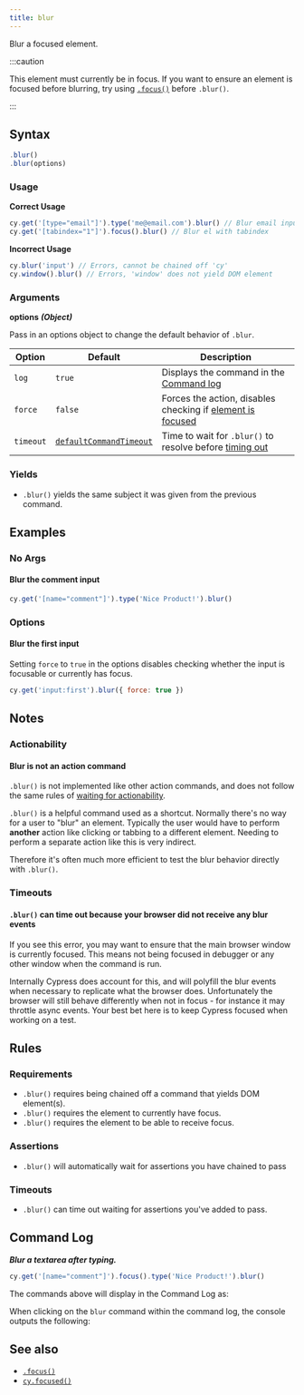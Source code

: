 ```yaml
---
title: blur
---
```


Blur a focused element.

:::caution

This element must currently be in focus. If you want to ensure an element is
focused before blurring, try using [`.focus()`](/api/commands/focus) before
`.blur()`.

:::

## Syntax

```javascript
.blur()
.blur(options)
```

### Usage

**<Icon name="check-circle" color="green" /> Correct Usage**

```javascript
cy.get('[type="email"]').type('me@email.com').blur() // Blur email input
cy.get('[tabindex="1"]').focus().blur() // Blur el with tabindex
```

**<Icon name="exclamation-triangle" color="red" /> Incorrect Usage**

```javascript
cy.blur('input') // Errors, cannot be chained off 'cy'
cy.window().blur() // Errors, 'window' does not yield DOM element
```

### Arguments

**<Icon name="angle-right" /> options** **_(Object)_**

Pass in an options object to change the default behavior of `.blur`.

| Option    | Default                                                              | Description                                                                              |
| --------- | -------------------------------------------------------------------- | ---------------------------------------------------------------------------------------- |
| `log`     | `true`                                                               | Displays the command in the [Command log](/guides/core-concepts/cypress-app#Command-Log) |
| `force`   | `false`                                                              | Forces the action, disables checking if [element is focused](#Requirements)              |
| `timeout` | [`defaultCommandTimeout`](/guides/references/configuration#Timeouts) | Time to wait for `.blur()` to resolve before [timing out](#Timeouts)                     |

### Yields [<Icon name="question-circle"/>](/guides/core-concepts/introduction-to-cypress#Subject-Management)

- `.blur()` yields the same subject it was given from the previous
command.

## Examples

### No Args

#### Blur the comment input

```javascript
cy.get('[name="comment"]').type('Nice Product!').blur()
```

### Options

#### Blur the first input

Setting `force` to `true` in the options disables checking whether the input is
focusable or currently has focus.

```javascript
cy.get('input:first').blur({ force: true })
```

## Notes

### Actionability

#### Blur is not an action command

`.blur()` is not implemented like other action commands, and does not follow the
same rules of
[waiting for actionability](/guides/core-concepts/interacting-with-elements).

`.blur()` is a helpful command used as a shortcut. Normally there's no way for a
user to "blur" an element. Typically the user would have to perform **another**
action like clicking or tabbing to a different element. Needing to perform a
separate action like this is very indirect.

Therefore it's often much more efficient to test the blur behavior directly with
`.blur()`.

### Timeouts

#### `.blur()` can time out because your browser did not receive any blur events

If you see this error, you may want to ensure that the main browser window is
currently focused. This means not being focused in debugger or any other window
when the command is run.

Internally Cypress does account for this, and will polyfill the blur events when
necessary to replicate what the browser does. Unfortunately the browser will
still behave differently when not in focus - for instance it may throttle async
events. Your best bet here is to keep Cypress focused when working on a test.

## Rules

### Requirements [<Icon name="question-circle"/>](/guides/core-concepts/introduction-to-cypress#Chains-of-Commands)

- `.blur()` requires being chained off a command that yields DOM
element(s).</li><li>`.blur()` requires the element to currently have
focus.</li><li>`.blur()` requires the element to be able to receive
focus.

### Assertions [<Icon name="question-circle"/>](/guides/core-concepts/introduction-to-cypress#Assertions)

- `.blur()` will automatically wait for assertions you have chained to
pass

### Timeouts [<Icon name="question-circle"/>](/guides/core-concepts/introduction-to-cypress#Timeouts)

- `.blur()` can time out waiting for assertions you've added to
pass.

## Command Log

**_Blur a textarea after typing._**

```javascript
cy.get('[name="comment"]').focus().type('Nice Product!').blur()
```

The commands above will display in the Command Log as:

<DocsImage src="/img/api/blur/blur-input-command-log.png" alt="command log for blur" ></DocsImage>

When clicking on the `blur` command within the command log, the console outputs
the following:

<DocsImage src="/img/api/blur/console-showing-blur-command.png" alt="console.log for blur" ></DocsImage>

## See also

- [`.focus()`](/api/commands/focus)
- [`cy.focused()`](/api/commands/focused)
